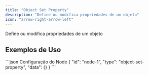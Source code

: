 ```yaml
---
title: "Object Set Property"
description: "Define ou modifica propriedades de um objeto"
icon: "arrow-right-arrow-left"
---
```


<Card title="O que faz?" icon="lightbulb" iconType="duotone">
  Define ou modifica propriedades de um objeto
</Card>


## Exemplos de Uso

<Tabs>
  <Tab title="Exemplo Básico">
    
  </Tab>
</Tabs>

<CodeGroup>
```json Configuração do Node
{
  "id": "node-1",
  "type": "object-set-property",
  "data": {}
}
```
</CodeGroup>

